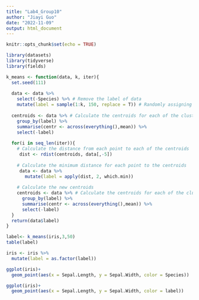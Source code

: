 ```yaml
---
title: "Lab4_Group10"
author: "Jiayi Guo"
date: "2022-11-09"
output: html_document
---
```


```r
knitr::opts_chunk$set(echo = TRUE)
```

```r
library(datasets)
library(tidyverse)
library(fields)
```

```r
k_means <- function(data, k, iter){
  set.seed(111)
  
  data <- data %>% 
    select(-Species) %>% # Remove the label of data
    mutate(label = sample(1:k, 150, replace = T)) # Randomly assigning each observation to a cluster
  
  centroids <- data %>% # Calculate the centroids for each of the cluster
    group_by(label) %>% 
    summarise(centr <- across(everything(),mean)) %>% 
    select(-label)
  
  for(i in seq_len(iter)){
    # Calculate the distance from each point to each of the centroids 
     dist <- rdist(centroids, data[,-5])
       
    # Calculate the minimum distance for each point to the centroids
     data <- data %>% 
       mutate(label = apply(dist, 2, which.min))
    
    # Calculate the new centroids
    centroids <- data %>% # Calculate the centroids for each of the cluster
      group_by(label) %>% 
      summarise(centr <- across(everything(),mean)) %>% 
      select(-label)
  }
  return(data$label)
}
```

```r
label<- k_means(iris,3,50)
table(label)
```

```r
iris <- iris %>% 
  mutate(label = as.factor(label))

ggplot(iris)+
  geom_point(aes(x = Sepal.Length, y = Sepal.Width, color = Species))

ggplot(iris)+
  geom_point(aes(x = Sepal.Length, y = Sepal.Width, color = label))
```



